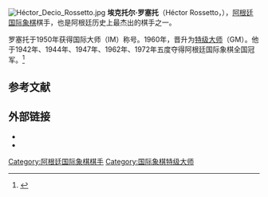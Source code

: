 [[File:Héctor_Decio_Rossetto.jpg|right]]
'''埃克托尔·罗塞托'''（Héctor Rossetto，{{bd|1922年|9月8日|2009年|1月23日}}），[[阿根廷|阿根廷]][[国际象棋|国际象棋]]棋手，也是阿根廷历史上最杰出的棋手之一。

罗塞托于1950年获得国际大师（IM）称号。1960年，晋升为[[国际象棋特级大师|特级大师]]（GM）。他于1942年、1944年、1947年、1962年、1972年五度夺得阿根廷国际象棋全国冠军。<ref>{{cite web |title=Major Tournaments and Argentine Chess Championships (notes in '''Spanish''') |url=http://ar.geocities.com/carlasevigne/Campeonatos_Argentinos_tablas.htm |work= |archiveurl=https://www.webcitation.org/5kmQOO7Vi?url=http://ar.geocities.com/carlasevigne/Campeonatos_Argentinos_tablas.htm |archivedate=2009-10-25 |deadurl=yes |accessdate=2016-03-22 }}</ref>

== 参考文献 ==
{{reflist}}

== 外部链接 ==
* {{fide|id=100935}}
* {{chessgames player|id=11231}}

{{chess-bio-stub}}
[[Category:阿根廷国际象棋棋手|Category:阿根廷国际象棋棋手]]
[[Category:国际象棋特级大师|Category:国际象棋特级大师]]
